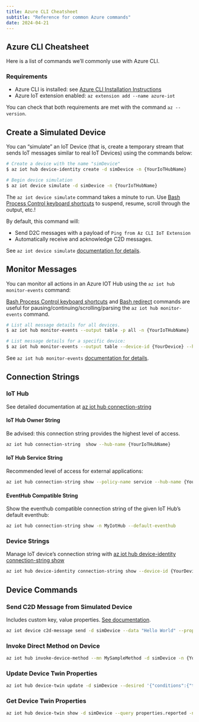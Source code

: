 ```yaml
---
title: Azure CLI Cheatsheet
subtitle: "Reference for common Azure commands"
date: 2024-04-21
---
```


## Azure CLI Cheatsheet

Here is a list of commands we'll commonly use with Azure CLI.

### Requirements

- Azure CLI is installed: see [Azure CLI Installation Instructions](/notes/azure-features/#azure-cli)
- Azure IoT extension enabled: `az extension add --name azure-iot`

You can check that both requirements are met with the command `az --version`.

## Create a Simulated Device

You can "simulate" an IoT Device (that is, create a temporary stream that sends IoT messages similar to real IoT Devices)
using the commands below:

```bash
# Create a device with the name "simDevice"
$ az iot hub device-identity create -d simDevice -n {YourIoTHubName}

# Begin device simulation
$ az iot device simulate -d simDevice -n {YourIoTHubName}
```

::: {.callout-note .column-margin}
The `az iot device simulate` command takes a minute to run.
Use [Bash Process Control keyboard shortcuts](/notes/bash-essentials/#process-control)
to suspend, resume, scroll through the output, etc.!
:::

By default, this command will:

- Send D2C messages with a payload of `Ping from Az CLI IoT Extension`
- Automatically receive and acknowledge C2D messages.

See `az iot device simulate`
[documentation for details](https://learn.microsoft.com/en-us/cli/azure/iot/device?view=azure-cli-latest#az-iot-device-simulate).

## Monitor Messages

You can monitor all actions in an Azure IOT Hub using the `az iot hub monitor-events` command:

::: {.callout-note .column-margin}
[Bash Process Control keyboard shortcuts](/notes/bash-essentials/#process-control)
and [Bash redirect](/notes/bash-essentials/#redirection-and-pipes) commands are useful for 
pausing/continuing/scrolling/parsing the `az iot hub monitor-events` command.
:::

```bash
# List all message details for all devices.
$ az iot hub monitor-events --output table -p all -n {YourIoTHubName}

# List message details for a specific device:
$ az iot hub monitor-events --output table --device-id {YourDevice} --hub-name {YourIoTHubName}
```

See `az iot hub monitor-events`
[documentation for details](https://learn.microsoft.com/en-us/cli/azure/iot/device?view=azure-cli-latest#az-iot-hub-monitor-events).


## Connection Strings

### IoT Hub

See detailed documentation at
[az iot hub connection-string](https://learn.microsoft.com/en-us/cli/azure/iot/hub/connection-string?view=azure-cli-latest)

#### IoT Hub Owner String

Be advised: this connection string provides the highest level of access.

```bash
az iot hub connection-string  show --hub-name {YourIoTHubName}
```

#### IoT Hub Service String

Recommended level of access for external applications:

```bash
az iot hub connection-string show --policy-name service --hub-name {YourIoTHubName} --output table
```

#### EventHub Compatible String

Show the eventhub compatible connection string of the given IoT Hub's default
eventhub:

```bash
az iot hub connection-string show -n MyIotHub --default-eventhub
```

### Device Strings

Manage IoT device's connection string with
[az iot hub device-identity connection-string show](https://learn.microsoft.com/en-us/cli/azure/iot/hub/device-identity/connection-string?view=azure-cli-latest#az-iot-hub-device-identity-connection-string-show)

```bash
az iot hub device-identity connection-string show --device-id {YourDevice}
```

## Device Commands

### Send C2D Message from Simulated Device

Includes custom key, value properties.
[See documentation](https://learn.microsoft.com/en-us/cli/azure/iot/device/c2d-message?view=azure-cli-latest#az-iot-device-c2d-message-send).

```bash
az iot device c2d-message send -d simDevice --data "Hello World" --props "key0=value0;key1=value1" -n {YourIoTHubName}
```

### Invoke Direct Method on Device

```bash
az iot hub invoke-device-method --mn MySampleMethod -d simDevice -n {YourIoTHubName}
```

### Update Device Twin Properties

```bash
az iot hub device-twin update -d simDevice --desired '{"conditions":{"temperature":{"warning":98, "critical":107}}}' -n {YourIoTHubName}
```

### Get Device Twin Properties

```bash
az iot hub device-twin show -d simDevice --query properties.reported -n {YourIoTHubName}
```
